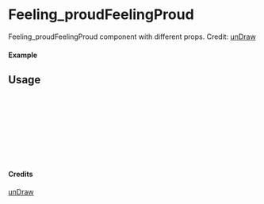 
<Meta of={Feeling_proudFeelingProud} title="unDraw/Feeling_proudFeelingProud" />

# Feeling_proudFeelingProud

Feeling_proudFeelingProud component with different props.
Credit: [unDraw](https://undraw.co/illustrations)

#### Example

<Canvas of={Feeling_proudFeelingProud.Primary} />

## Usage

```ts
import { Feeling_proudFeelingProud } from "yadl-ui";

const Example = () => {
  return (
      <Feeling_proudFeelingProud />
  );
};

export default Example;
```

#### Credits
[unDraw](https://undraw.co/illustrations)
